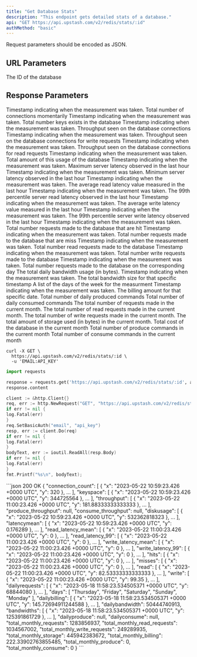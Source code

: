 ```yaml
---
title: "Get Database Stats"
description: "This endpoint gets detailed stats of a database."
api: "GET https://api.upstash.com/v2/redis/stats/:id"
authMethod: "basic"
---
```

<Note>
Request parameters should be encoded as JSON.
</Note>

## URL Parameters
<ParamField body="ID" required>
The ID of the database
</ParamField>


## Response Parameters

<ResponseField name="connection_count" type="Object">
<Expandable title="properties">
<ResponseField name="x" type="string">
Timestamp indicating when the measurement was taken.
</ResponseField>
<ResponseField name="y" type="int">
Total number of connections momentarily
</ResponseField>
</Expandable>
</ResponseField>

<ResponseField name="keyspace" type="Object">
<Expandable title="Properties">
<ResponseField name="x" type="string">
Timestamp indicating when the measurement was taken.
</ResponseField>
<ResponseField name="y" type="int">
Total number keys exists in the database
</ResponseField>
</Expandable>
</ResponseField>

<ResponseField name="throughput" type="Object">
<Expandable title="Properties">
<ResponseField name="x" type="string">
Timestamp indicating when the measurement was taken.
</ResponseField>
<ResponseField name="y" type="int">
Throughput seen on the database connections
</ResponseField>
</Expandable>
</ResponseField>

<ResponseField name="produce_throughput" type="Object">
<Expandable title="Properties">
<ResponseField name="x" type="string">
Timestamp indicating when the measurement was taken.
</ResponseField>
<ResponseField name="y" type="int">
Throughput seen on the database connections for write requests
</ResponseField>
</Expandable>
</ResponseField>

<ResponseField name="consume_throughput" type="Object">
<Expandable title="Properties">
<ResponseField name="x" type="string">
Timestamp indicating when the measurement was taken.
</ResponseField>
<ResponseField name="y" type="int">
Throughput seen on the database connections for read requests
</ResponseField>
</Expandable>
</ResponseField>

<ResponseField name="diskusage" type="Object">
<Expandable title="Properties">
<ResponseField name="x" type="string">
Timestamp indicating when the measurement was taken.
</ResponseField>
<ResponseField name="y" type="int">
Total amount of this usage of the database
</ResponseField>
</Expandable>
</ResponseField>

<ResponseField name="latencymax" type="Object">
<Expandable title="Properties">
<ResponseField name="x" type="string">
Timestamp indicating when the measurement was taken.
</ResponseField>
<ResponseField name="y" type="int">
Maximum server latency observed in the last hour
</ResponseField>
</Expandable>
</ResponseField>

<ResponseField name="latencymin" type="Object">
<Expandable title="Properties">
<ResponseField name="x" type="string">
Timestamp indicating when the measurement was taken.
</ResponseField>
<ResponseField name="y" type="int">
Minimum server latency observed in the last hour
</ResponseField>
</Expandable>
</ResponseField>

<ResponseField name="read_latency_mean" type="Object">
<Expandable title="Properties">
<ResponseField name="x" type="string">
Timestamp indicating when the measurement was taken.
</ResponseField>
<ResponseField name="y" type="int">
The average read latency value measured in the last hour
</ResponseField>
</Expandable>
</ResponseField>

<ResponseField name="read_latency_99" type="Object">
<Expandable title="Properties">
<ResponseField name="x" type="string">
Timestamp indicating when the measurement was taken.
</ResponseField>
<ResponseField name="y" type="int">
The 99th percentile server read latency  observed in the last hour
</ResponseField>
</Expandable>
</ResponseField>

<ResponseField name="write_latency_mean" type="Object">
<Expandable title="Properties">
<ResponseField name="x" type="string">
Timestamp indicating when the measurement was taken.
</ResponseField>
<ResponseField name="y" type="int">
The average write latency value measured in the last hour
</ResponseField>
</Expandable>
</ResponseField>

<ResponseField name="write_latency_99" type="Object">
<Expandable title="Properties">
<ResponseField name="x" type="string">
Timestamp indicating when the measurement was taken.
</ResponseField>
<ResponseField name="y" type="int">
The 99th percentile server write latency  observed in the last hour
</ResponseField>
</Expandable>
</ResponseField>

<ResponseField name="hits" type="Object">
<Expandable title="Properties">
<ResponseField name="x" type="string">
Timestamp indicating when the measurement was taken.
</ResponseField>
<ResponseField name="y" type="int">
Total number requests made to the database that are hit
</ResponseField>
</Expandable>
</ResponseField>

<ResponseField name="misses" type="Object">
<Expandable title="Properties">
<ResponseField name="x" type="string">
Timestamp indicating when the measurement was taken.
</ResponseField>
<ResponseField name="y" type="int">
Total number requests made to the database that are miss
</ResponseField>
</Expandable>
</ResponseField>

<ResponseField name="read" type="Object">
<Expandable title="Properties">
<ResponseField name="x" type="string">
Timestamp indicating when the measurement was taken.
</ResponseField>
<ResponseField name="y" type="int">
Total number read requests made to the database
</ResponseField>
</Expandable>
</ResponseField>

<ResponseField name="write" type="Object">
<Expandable title="Properties">
<ResponseField name="x" type="string">
Timestamp indicating when the measurement was taken.
</ResponseField>
<ResponseField name="y" type="int">
Total number write requests made to the database
</ResponseField>
</Expandable>
</ResponseField>

<ResponseField name="dailyrequests" type="Object">
<Expandable title="Properties">
<ResponseField name="x" type="string">
Timestamp indicating when the measurement was taken.
</ResponseField>
<ResponseField name="y" type="int">
Total number requests made to the database on the corresponding day
</ResponseField>
</Expandable>
</ResponseField>



<ResponseField name="dailybandwidth" type="int">
The total daily bandwidth usage (in bytes).
</ResponseField>

<ResponseField name="bandwidths" type="Object">
<Expandable title="Properties">
<ResponseField name="x" type="string">
Timestamp indicating when the measurement was taken.
</ResponseField>
<ResponseField name="y" type="int">
The total bandwidth size for that specific timestamp
</ResponseField>
</Expandable>
</ResponseField>

<ResponseField name="days" type="Array<string>">
A list of the days of the week for the measurment
</ResponseField>

<ResponseField name="dailybilling" type="Object">
<Expandable title="Properties">
<ResponseField name="x" type="string">
Timestamp indicating when the measurement was taken.
</ResponseField>
<ResponseField name="y" type="int">
The billing amount for that specific date.
</ResponseField>
</Expandable>
</ResponseField>

<ResponseField name="dailyproduce" type="int">
Total number of daily produced commands
</ResponseField>

<ResponseField name="dailyconsume" type="int">
	Total number of daily consumed commands
</ResponseField>

<ResponseField name="total_monthly_requests" type="int">
The total number of requests made in the current month.
</ResponseField>

<ResponseField name="total_monthly_read_requests" type="int">
The total number of read requests made in the current month.
</ResponseField>

<ResponseField name="total_monthly_write_requests" type="int">
The total number of write requests made in the current month.
</ResponseField>

<ResponseField name="total_monthly_storage" type="int">
The total amount of storage used (in bytes) in the current month.
</ResponseField>

<ResponseField name="total_monthly_billing" type="int">
Total cost of the database in the current month
</ResponseField>

<ResponseField name="total_monthly_produce" type="int">
Total number of produce commands in the current month
</ResponseField>

<ResponseField name="total_monthly_consume" type="int">
Total number of consume commands in the current month
</ResponseField>







<RequestExample>


```shell curl
curl -X GET \
  https://api.upstash.com/v2/redis/stats/:id \
  -u 'EMAIL:API_KEY'
```

```python Python
import requests

response = requests.get('https://api.upstash.com/v2/redis/stats/:id', auth=('EMAIL', 'API_KEY'))
response.content
```

```go Go
client := &http.Client{}
req, err := http.NewRequest("GET", "https://api.upstash.com/v2/redis/stats/:id", nil)
if err != nil {
log.Fatal(err)
}
req.SetBasicAuth("email", "api_key")
resp, err := client.Do(req)
if err != nil {
log.Fatal(err)
}
bodyText, err := ioutil.ReadAll(resp.Body)
if err != nil {
log.Fatal(err)
}
fmt.Printf("%s\n", bodyText);
```

</RequestExample>

<ResponseExample>
```json 200 OK
{
  "connection_count": [
    {
      "x": "2023-05-22 10:59:23.426 +0000 UTC",
      "y": 320
    },
    ...
  ],
  "keyspace": [
    {
      "x": "2023-05-22 10:59:23.426 +0000 UTC",
      "y": 344725564
    },
    ...
  ],
  "throughput": [
    {
      "x": "2023-05-22 11:00:23.426 +0000 UTC",
      "y": 181.88333333333333
    },
    ...
  ],
  "produce_throughput": null,
  "consume_throughput": null,
  "diskusage": [
    {
      "x": "2023-05-22 10:59:23.426 +0000 UTC",
      "y": 532362818323
    },
    ...
  ],
  "latencymean": [
    {
      "x": "2023-05-22 10:59:23.426 +0000 UTC",
      "y": 0.176289
    },
    ...
  ],
  "read_latency_mean": [
    {
      "x": "2023-05-22 11:00:23.426 +0000 UTC",
      "y": 0
    },
    ...
  ],
  "read_latency_99": [
    {
      "x": "2023-05-22 11:00:23.426 +0000 UTC",
      "y": 0
    },
    ...
  ],
  "write_latency_mean": [
    {
      "x": "2023-05-22 11:00:23.426 +0000 UTC",
      "y": 0
    },
    ...
  ],
  "write_latency_99": [
    {
      "x": "2023-05-22 11:00:23.426 +0000 UTC",
      "y": 0
    },
    ...
  ],
  "hits": [
    {
      "x": "2023-05-22 11:00:23.426 +0000 UTC",
      "y": 0
    },
    ...
  ],
  "misses": [
    {
      "x": "2023-05-22 11:00:23.426 +0000 UTC",
      "y": 0
    },
    ...
  ],
  "read": [
    {
      "x": "2023-05-22 11:00:23.426 +0000 UTC",
      "y": 82.53333333333333
    },
    ...
  ],
  "write": [
    {
      "x": "2023-05-22 11:00:23.426 +0000 UTC",
      "y": 99.35
    },
    ...
  ],
  "dailyrequests": [
    {
      "x": "2023-05-18 11:58:23.534505371 +0000 UTC",
      "y": 68844080
    },
    ...
  ],
  "days": [
    "Thursday",
    "Friday",
    "Saturday",
    "Sunday",
    "Monday"
  ],
  "dailybilling": [
    {
      "x": "2023-05-18 11:58:23.534505371 +0000 UTC",
      "y": 145.72694911244588
    },
    ...
  ],
  "dailybandwidth": 50444740913,
  "bandwidths": [
    {
      "x": "2023-05-18 11:58:23.534505371 +0000 UTC",
      "y": 125391861729
    },
    ...
  ],
  "dailyproduce": null,
  "dailyconsume": null,
  "total_monthly_requests": 1283856937,
  "total_monthly_read_requests": 1034567002,
  "total_monthly_write_requests": 249289935,
  "total_monthly_storage": 445942383672,
  "total_monthly_billing": 222.33902763855485,
  "total_monthly_produce": 0,
  "total_monthly_consume": 0
}
```
</ResponseExample>
